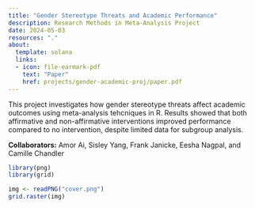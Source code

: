 ```yaml
---
title: "Gender Stereotype Threats and Academic Performance"
description: Research Methods in Meta-Analysis Project
date: 2024-05-03
resources: "."
about: 
  template: solana
  links: 
  - icon: file-earmark-pdf
    text: "Paper"
    href: projects/gender-academic-proj/paper.pdf
---
```


This project investigates how gender stereotype threats affect academic outcomes using meta-analysis tehcniques in R. Results showed that both affirmative and non-affirmative interventions improved performance compared to no intervention, despite limited data for subgroup analysis.

**Collaborators:** Amor Ai, Sisley Yang, Frank Janicke, Eesha Nagpal, and Camille Chandler

```r
library(png)  
library(grid)

img <- readPNG("cover.png")
grid.raster(img)
```
